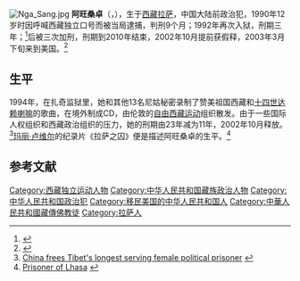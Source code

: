 [[Image:Nga_Sang.jpg|thumb]]
'''阿旺桑卓'''（{{bo|z='''ངག་དབང་སངས་སྒྲོལ།'''|w=ngag dbang sangs sgrol}}，{{bd|1977年}}），生于[[西藏|西藏]][[拉萨|拉萨]]，中国大陆前政治犯，1990年12岁时因呼喊西藏独立口号而被当局逮捕，判刑9个月；1992年再次入狱，刑期三年；<ref>{{cite web |url=http://studentsforafreetibet.org/section.php?id=75 |title=存档副本 |accessdate=2009-03-20  |deadurl=yes |archiveurl=https://web.archive.org/web/20090220093116/http://studentsforafreetibet.org/section.php?id=75 |archivedate=2009-02-20 }}</ref>后被三次加刑，刑期到2010年结束，2002年10月提前获假释，2003年3月下旬来到美国。<ref>{{cite web |url=https://www.rfa.org/mandarin/yataibaodao/103147-20030410.html |title=RFA：特别报道：阿旺桑珍的声明 |accessdate=2021-02-01  |deadurl=no |archiveurl=https://www.rfa.org/mandarin/yataibaodao/103147-20030410.html |archivedate=2021-02-01 }}</ref>

==生平==
1994年，在扎奇监狱里，她和其他13名尼姑秘密录制了赞美祖国西藏和[[十四世达赖喇嘛|十四世达赖喇嘛]]的歌曲，在境外制成CD，由伦敦的[[自由西藏运动|自由西藏运动]]组织散发。由于一些国际人权组织和西藏政治组织的压力，她的刑期由23年减为11年，2002年10月释放。<ref>[http://www.tchrd.org/press/2002/pr20020532.html China frees Tibet's longest serving female political prisoner] {{webarchive|url=https://web.archive.org/web/20061011142836/http://www.tchrd.org/press/2002/pr20020532.html |date=2006-10-11 }}</ref>[[玛丽·卢维尔|玛丽·卢维尔]]的纪录片《拉萨之囚》便是描述阿旺桑卓的生平。<ref>[http://www.idahofilmfestival.com/2006festival/films/prisoner.htm Prisoner of Lhasa] {{webarchive|url=https://web.archive.org/web/20070510161233/http://www.idahofilmfestival.com/2006festival/films/prisoner.htm |date=2007-05-10 }}</ref>

== 参考文献 ==
{{Reflist}}

{{DEFAULTSORT:Ngawang Sangdrol}}
[[Category:西藏独立运动人物|Category:西藏独立运动人物]]
[[Category:中华人民共和国藏族政治人物|Category:中华人民共和国藏族政治人物]]
[[Category:中华人民共和国政治犯|Category:中华人民共和国政治犯]]
[[Category:移民美国的中华人民共和国人|Category:移民美国的中华人民共和国人]]
[[Category:中華人民共和國藏傳佛教徒|Category:中華人民共和國藏傳佛教徒]]
[[Category:拉萨人|Category:拉萨人]]